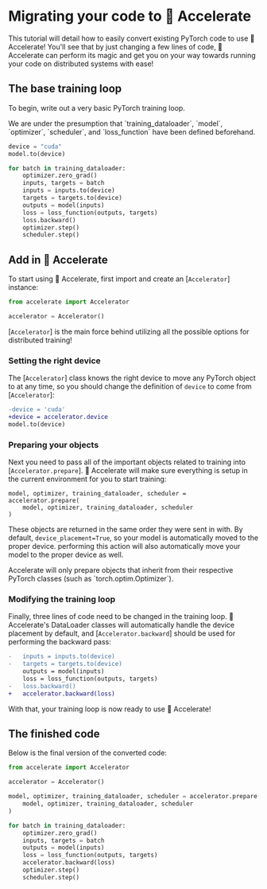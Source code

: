 <!--Copyright 2022 The HuggingFace Team. All rights reserved.

Licensed under the Apache License, Version 2.0 (the "License"); you may not use this file except in compliance with
the License. You may obtain a copy of the License at

http://www.apache.org/licenses/LICENSE-2.0

Unless required by applicable law or agreed to in writing, software distributed under the License is distributed on
an "AS IS" BASIS, WITHOUT WARRANTIES OR CONDITIONS OF ANY KIND, either express or implied. See the License for the
specific language governing permissions and limitations under the License.
-->

# Migrating your code to 🤗 Accelerate

This tutorial will detail how to easily convert existing PyTorch code to use 🤗 Accelerate!
You'll see that by just changing a few lines of code, 🤗 Accelerate can perform its magic and get you on 
your way towards running your code on distributed systems with ease!

## The base training loop

To begin, write out a very basic PyTorch training loop. 

<Tip>
We are under the presumption that `training_dataloader`, `model`, `optimizer`, `scheduler`, and `loss_function` have been defined beforehand.
</Tip>

```python
device = "cuda"
model.to(device)

for batch in training_dataloader:
    optimizer.zero_grad()
    inputs, targets = batch
    inputs = inputs.to(device)
    targets = targets.to(device)
    outputs = model(inputs)
    loss = loss_function(outputs, targets)
    loss.backward()
    optimizer.step()
    scheduler.step()
```

## Add in 🤗 Accelerate

To start using 🤗 Accelerate, first import and create an [`Accelerator`] instance:
```python
from accelerate import Accelerator

accelerator = Accelerator()
```
[`Accelerator`] is the main force behind utilizing all the possible options for distributed training!

### Setting the right device

The [`Accelerator`] class knows the right device to move any PyTorch object to at any time, so you should
change the definition of `device` to come from [`Accelerator`]:

```diff
-device = 'cuda'
+device = accelerator.device
model.to(device)
```

### Preparing your objects

Next you need to pass all of the important objects related to training into [`Accelerator.prepare`]. 🤗 Accelerate will
make sure everything is setup in the current environment for you to start training:

```
model, optimizer, training_dataloader, scheduler = accelerator.prepare(
    model, optimizer, training_dataloader, scheduler
)
```
These objects are returned in the same order they were sent in with. By default, `device_placement=True`, so your model is automatically moved to the proper device.
performing this action will also automatically move your model to the proper device as well.

<Tip warning={true}>
Accelerate will only prepare objects that inherit from their respective PyTorch classes (such as `torch.optim.Optimizer`).
</Tip>

### Modifying the training loop

Finally, three lines of code need to be changed in the training loop. 🤗 Accelerate's DataLoader classes will automatically handle the device placement by default,
and [`Accelerator.backward`] should be used for performing the backward pass:

```diff
-   inputs = inputs.to(device)
-   targets = targets.to(device)
    outputs = model(inputs)
    loss = loss_function(outputs, targets)
-   loss.backward()
+   accelerator.backward(loss)
```

With that, your training loop is now ready to use 🤗 Accelerate!

## The finished code

Below is the final version of the converted code: 

```python
from accelerate import Accelerator

accelerator = Accelerator()

model, optimizer, training_dataloader, scheduler = accelerator.prepare(
    model, optimizer, training_dataloader, scheduler
)

for batch in training_dataloader:
    optimizer.zero_grad()
    inputs, targets = batch
    outputs = model(inputs)
    loss = loss_function(outputs, targets)
    accelerator.backward(loss)
    optimizer.step()
    scheduler.step()
```

